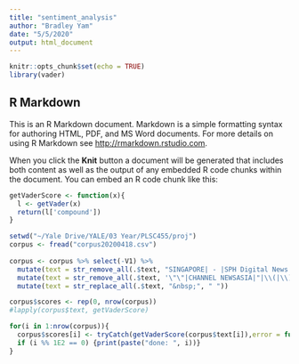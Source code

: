 ```yaml
---
title: "sentiment_analysis"
author: "Bradley Yam"
date: "5/5/2020"
output: html_document
---
```


```r
knitr::opts_chunk$set(echo = TRUE)
library(vader)
```

## R Markdown

This is an R Markdown document. Markdown is a simple formatting syntax for authoring HTML, PDF, and MS Word documents. For more details on using R Markdown see <http://rmarkdown.rstudio.com>.

When you click the **Knit** button a document will be generated that includes both content as well as the output of any embedded R code chunks within the document. You can embed an R code chunk like this:

```r
getVaderScore <- function(x){
  l <- getVader(x)
  return(l['compound'])
}

setwd("~/Yale Drive/YALE/03 Year/PLSC455/proj")
corpus <- fread("corpus20200418.csv")
  
corpus <- corpus %>% select(-V1) %>%
  mutate(text = str_remove_all(.$text, "SINGAPORE| - |SPH Digital News .*|-/TISG .*|TO READ THE FULL ARTICLE .*")) %>% 
  mutate(text = str_remove_all(.$text, '\"\"|CHANNEL NEWSASIA|"|\\(|\\)|Singapore —|—')) %>%
  mutate(text = str_replace_all(.$text, "&nbsp;", " "))

corpus$scores <- rep(0, nrow(corpus)) 
#lapply(corpus$text, getVaderScore)

for(i in 1:nrow(corpus)){
  corpus$scores[i] <- tryCatch(getVaderScore(corpus$text[i]),error = function(e) return(NA))
  if (i %% 1E2 == 0) {print(paste("done: ", i))}
}

```


